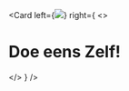 <!-- classes: bg-topicus -->
<!-- sectionTitle: Doe eens Zelf! -->


<Card
    left={<img src="../../assets/img/docker-diy.png" />}
    right={
        <>
            <h1>Doe eens Zelf!</h1>
        </>
    }
/>
